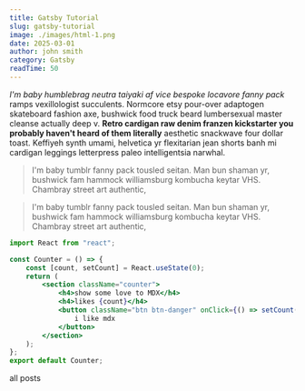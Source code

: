 ```yaml
---
title: Gatsby Tutorial
slug: gatsby-tutorial
image: ./images/html-1.png
date: 2025-03-01
author: john smith
category: Gatsby
readTime: 50
---
```



_I'm baby humblebrag neutra taiyaki af vice bespoke locavore fanny pack_ ramps vexillologist succulents. Normcore etsy pour-over adaptogen skateboard fashion axe, bushwick food truck beard lumbersexual master cleanse actually deep v. **Retro cardigan raw denim franzen kickstarter you probably haven't heard of them literally** aesthetic snackwave four dollar toast. Keffiyeh synth umami, helvetica yr flexitarian jean shorts banh mi cardigan leggings letterpress paleo intelligentsia narwhal.

<blockquote>
	I'm baby tumblr fanny pack tousled seitan. Man bun shaman yr, bushwick fam
	hammock williamsburg kombucha keytar VHS. Chambray street art authentic,
</blockquote>

<blockquote display="info">
	I'm baby tumblr fanny pack tousled seitan. Man bun shaman yr, bushwick fam
	hammock williamsburg kombucha keytar VHS. Chambray street art authentic,
</blockquote>

```jsx
import React from "react";

const Counter = () => {
	const [count, setCount] = React.useState(0);
	return (
		<section className="counter">
			<h4>show some love to MDX</h4>
			<h4>likes {count}</h4>
			<button className="btn btn-danger" onClick={() => setCount(count + 1)}>
				i like mdx
			</button>
		</section>
	);
};
export default Counter;
```

<Link to="/posts" className="btn center-btn">
	all posts
</Link>
